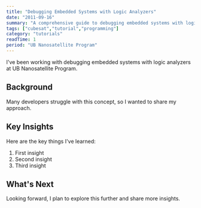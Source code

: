 ```yaml
---
title: "Debugging Embedded Systems with Logic Analyzers"
date: "2011-09-16"
summary: "A comprehensive guide to debugging embedded systems with logic analyzers. Learn the fundamentals and best practices."
tags: ["cubesat","tutorial","programming"]
category: "tutorials"
readTime: 1
period: "UB Nanosatellite Program"
---
```


I've been working with debugging embedded systems with logic analyzers at UB Nanosatellite Program.

## Background

Many developers struggle with this concept, so I wanted to share my approach.

## Key Insights

Here are the key things I've learned:

1. First insight
2. Second insight
3. Third insight

## What's Next

Looking forward, I plan to explore this further and share more insights.

